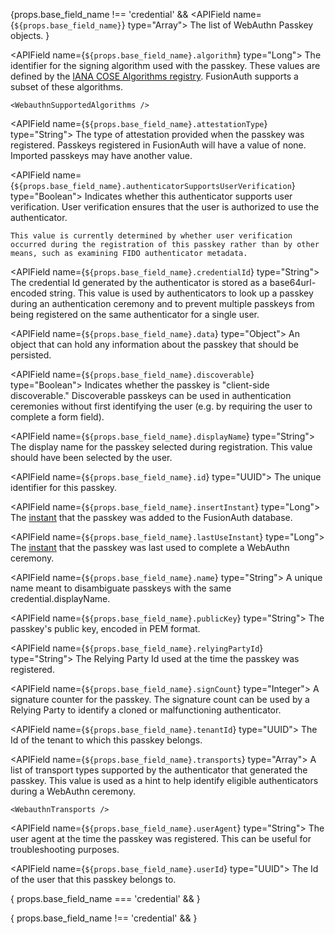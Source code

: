 
<APIBlock>

{props.base_field_name !== 'credential' &&
  <APIField name={`${props.base_field_name}`} type="Array">
    The list of WebAuthn Passkey objects.
  </APIField>
}

  <APIField name={`${props.base_field_name}.algorithm`} type="Long">
    The identifier for the signing algorithm used with the passkey. These values are defined by the [IANA COSE Algorithms registry](https://www.iana.org/assignments/cose/cose.xhtml). FusionAuth supports a subset of these algorithms.

    <WebauthnSupportedAlgorithms />
  </APIField>

  <APIField name={`${props.base_field_name}.attestationType`} type="String">
    The type of attestation provided when the passkey was registered. Passkeys registered in FusionAuth will have a value of <InlineFieldValue>none</InlineFieldValue>. Imported passkeys may have another value.
  </APIField>

  <APIField name={`${props.base_field_name}.authenticatorSupportsUserVerification`} type="Boolean">
    Indicates whether this authenticator supports user verification. User verification ensures that the user is authorized to use the authenticator.

    This value is currently determined by whether user verification occurred during the registration of this passkey rather than by other means, such as examining FIDO authenticator metadata.
  </APIField>

  <APIField name={`${props.base_field_name}.credentialId`} type="String">
    The credential Id generated by the authenticator is stored as a base64url-encoded string. This value is used by authenticators to look up a passkey during an authentication ceremony and to prevent multiple passkeys from being registered on the same authenticator for a single user.
  </APIField>

  <APIField name={`${props.base_field_name}.data`} type="Object">
    An object that can hold any information about the passkey that should be persisted.
  </APIField>

  <APIField name={`${props.base_field_name}.discoverable`} type="Boolean">
    Indicates whether the passkey is "client-side discoverable." Discoverable passkeys can be used in authentication ceremonies without first identifying the user (e.g. by requiring the user to complete a form field).
  </APIField>

  <APIField name={`${props.base_field_name}.displayName`} type="String">
    The display name for the passkey selected during registration. This value should have been selected by the user.
  </APIField>

  <APIField name={`${props.base_field_name}.id`} type="UUID">
    The unique identifier for this passkey.
  </APIField>

  <APIField name={`${props.base_field_name}.insertInstant`} type="Long">
    The [instant](/docs/reference/data-types#instants) that the passkey was added to the FusionAuth database.
  </APIField>

  <APIField name={`${props.base_field_name}.lastUseInstant`} type="Long">
    The [instant](/docs/reference/data-types#instants) that the passkey was last used to complete a WebAuthn ceremony.
  </APIField>

  <APIField name={`${props.base_field_name}.name`} type="String">
    A unique name meant to disambiguate passkeys with the same <InlineField>credential.displayName</InlineField>.
  </APIField>

  <APIField name={`${props.base_field_name}.publicKey`} type="String">
    The passkey's public key, encoded in PEM format.
  </APIField>

  <APIField name={`${props.base_field_name}.relyingPartyId`} type="String">
    The Relying Party Id used at the time the passkey was registered.
  </APIField>

  <APIField name={`${props.base_field_name}.signCount`} type="Integer">
    A signature counter for the passkey. The signature count can be used by a Relying Party to identify a cloned or malfunctioning authenticator.
  </APIField>

  <APIField name={`${props.base_field_name}.tenantId`} type="UUID">
    The Id of the tenant to which this passkey belongs.
  </APIField>

  <APIField name={`${props.base_field_name}.transports`} type="Array<String>">
    A list of transport types supported by the authenticator that generated the passkey. This value is used as a hint to help identify eligible authenticators during a WebAuthn ceremony.

    <WebauthnTransports />
  </APIField>

  <APIField name={`${props.base_field_name}.userAgent`} type="String">
    The user agent at the time the passkey was registered. This can be useful for troubleshooting purposes.
  </APIField>

  <APIField name={`${props.base_field_name}.userId`} type="UUID">
    The Id of the user that this passkey belongs to.
  </APIField>

{ props.base_field_name === 'credential' &&
  <JSON title="Example Response JSON" src="webauthn/response.json" />
}

{ props.base_field_name !== 'credential' &&
  <JSON title="Example Response JSON" src="webauthn/responses.json" />
}
</APIBlock>
